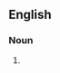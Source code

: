 ==English==

===Noun===
{{en-noun}}

# {{alternative spelling of|X factor}}
{{count page|[[Wiktionary:Page count]]}}